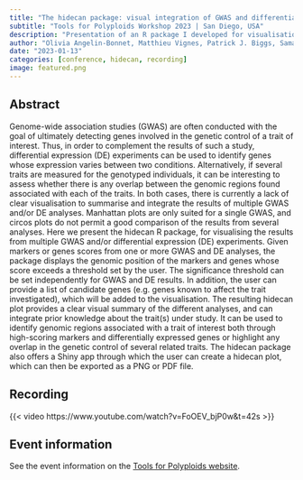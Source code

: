 ```yaml
---
title: "The hidecan package: visual integration of GWAS and differential expression results"
subtitle: "Tools for Polyploids Workshop 2023 | San Diego, USA"
description: "Presentation of an R package I developed for visualisation of GWAS and DE results."
author: "Olivia Angelin-Bonnet, Matthieu Vignes, Patrick J. Biggs, Samantha Baldwin and Susan Thomson"
date: "2023-01-13"
categories: [conference, hidecan, recording]
image: featured.png
---
```


## Abstract

Genome-wide association studies (GWAS) are often conducted with the goal of ultimately detecting genes involved in the genetic control of a trait of interest. Thus, in order to complement the results of such a study, differential expression (DE) experiments can be used to identify genes whose expression varies between two conditions. Alternatively, if several traits are measured for the genotyped individuals, it can be interesting to assess whether there is any overlap between the genomic regions found associated with each of the traits. In both cases, there is currently a lack of clear visualisation to summarise and integrate the results of multiple GWAS and/or DE analyses. Manhattan plots are only suited for a single GWAS, and circos plots do not permit a good comparison of the results from several analyses. Here we present the hidecan R package, for visualising the results from multiple GWAS and/or differential expression (DE) experiments. Given markers or genes scores from one or more GWAS and DE analyses, the package displays the genomic position of the markers and genes whose score exceeds a threshold set by the user. The significance threshold can be set independently for GWAS and DE results. In addition, the user can provide a list of candidate genes (e.g. genes known to affect the trait investigated), which will be added to the visualisation. The resulting hidecan plot provides a clear visual summary of the different analyses, and can integrate prior knowledge about the trait(s) under study. It can be used to identify genomic regions associated with a trait of interest both through high-scoring markers and differentially expressed genes or highlight any overlap in the genetic control of several related traits. The hidecan package also offers a Shiny app through which the user can create a hidecan plot, which can then be exported as a PNG or PDF file.

## Recording

{{< video https://www.youtube.com/watch?v=FoOEV_bjP0w&t=42s >}}

## Event information

See the event information on the [Tools for Polyploids website](https://www.polyploids.org/workshop-2023).
